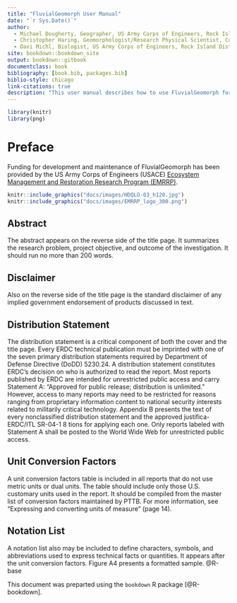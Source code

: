 ```yaml
--- 
title: "FluvialGeomorph User Manual"
date: "`r Sys.Date()`"
author: 
  - Michael Dougherty, Geographer, US Army Corps of Engineers, Rock Island District
  - Christopher Haring, Geomorphologist/Research Physical Scientist, Coastal Hydraulics Laboratory, U.S. Army Corps of Engineers
  - Davi Michl, Biologist, US Army Corps of Engineers, Rock Island District
site: bookdown::bookdown_site
output: bookdown::gitbook
documentclass: book
bibliography: [book.bib, packages.bib]
biblio-style: chicago
link-citations: true
description: "This user manual describes how to use FluvialGeomorph for stream analysis."
---
```


```r
library(knitr)
library(png)
```

# Preface {-}
Funding for development and maintenance of FluvialGeomorph has been provided by the US Army Corps of Engineers (USACE) [Ecosystem Management and Restoration Research Program (EMRRP)](https://emrrp.el.erdc.dren.mil).


```r
knitr::include_graphics("docs/images/HDQLO-03_h120.jpg")
knitr::include_graphics("docs/images/EMRRP_logo_300.png")
```


## Abstract
The abstract appears on the reverse side of the title page. It summarizes
the research problem, project objective, and outcome of the investigation.
It should run no more than 200 words. 


## Disclaimer
Also on the reverse side of the title
page is the standard disclaimer of any implied government endorsement
of products discussed in text. 


## Distribution Statement
The distribution statement is a critical component of both the cover and
the title page. Every ERDC technical publication must be imprinted with
one of the seven primary distribution statements required by Department
of Defense Directive (DoDD) 5230.24. A distribution statement constitutes
ERDC’s decision on who is authorized to read the report. Most reports
published by ERDC are intended for unrestricted public access and carry
Statement A: “Approved for public release; distribution is unlimited.”
However, access to many reports may need to be restricted for reasons
ranging from proprietary information content to national security interests
related to militarily critical technology. Appendix B presents the text
of every nonclassified distribution statement and the approved justifica-
ERDC/ITL SR-04-1 8
tions for applying each one. Only reports labeled with Statement A shall be
posted to the World Wide Web for unrestricted public access. 


## Unit Conversion Factors
A unit conversion factors table is included in all reports that do not use
metric units or dual units. The table should include only those U.S. customary
units used in the report. It should be compiled from the master list
of conversion factors maintained by PTTB. For more information, see
“Expressing and converting units of measure” (page 14). 


## Notation List
A notation list also may be included to define characters, symbols, and abbreviations used to express technical facts or quantities. It appears after
the unit conversion factors. Figure A4 presents a formatted sample. @R-base

This document was preparted using the `bookdown` R package [@R-bookdown]. 